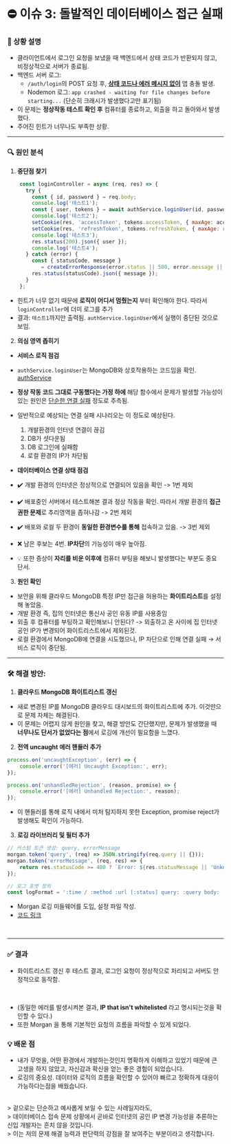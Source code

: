 
# ⛔ 이슈 3: 돌발적인 데이터베이스 접근 실패

### 📝 상황 설명
- 클라이언트에서 로그인 요청을 보냈을 때 백엔드에서 상태 코드가 반환되지 않고, 비정상적으로 서버가 종료됨.
- 백엔드 서버 로그:
  - `/auth/login`의 POST 요청 후, **<u>상태 코드나 에러 메시지 없이</u>** 앱 충돌 발생.
  - Nodemon 로그: `app crashed - waiting for file changes before starting...` (단순히 크래시가 발생했다고만 표기됨)
- 이 문제는 **정상작동 테스트 확인 후** 컴퓨터를 종료하고, 외출을 하고 돌아와서 발생했다.
- 주어진 힌트가 너무나도 부족한 상황.

---

### 🔍 원인 분석

1. **중단점 찾기**

```js filename="authController.js" {4, 6, 9, 11} copy
    const loginController = async (req, res) => {
      try {
        const { id, password } = req.body;
        console.log('테스트1');
        const { user, tokens } = await authService.loginUser(id, password);
        console.log('테스트2');
        setCookie(res, 'accessToken', tokens.accessToken, { maxAge: accessTokenMaxAge });
        setCookie(res, 'refreshToken', tokens.refreshToken, { maxAge: refreshTokenMaxAge });
        console.log('테스트3');
        res.status(200).json({ user });
        console.log('테스트4');
      } catch (error) {
        const { statusCode, message }
           = createErrorResponse(error.status || 500, error.message || "로그인 중 오류가 발생했습니다.");
        res.status(statusCode).json({ message });
      }
    };
```

 - 힌트가 너무 없기 때문에 **로직이 어디서 멈췄는지** 부터 확인해야 한다. 따라서 `loginController`에 더미 로그를 추가
 - 결과: `테스트1`까지만 출력됨. `authService.loginUser`에서 실행이 중단된 것으로 보임.

2. **의심 영역 좁히기**
 - **서비스 로직 점검**
- `authService.loginUser`는 MongoDB와 상호작용하는 코드임을 확인. [authService](https://github.com/LeeHyunWoo2/KIN-Web/blob/91d4f3990e491488c4032d4aa65e016fcc7aadb1/backend/services/user/authService.js#L44)
- **정상 작동 코드 그대로 구동했다는 가정 하에** 해당 함수에서 문제가 발생할 가능성이 있는 원인은 <u>단순한 연결 실패</u> 정도로 추측됨.
- 일반적으로 예상되는 연결 실패 시나리오는 이 정도로 예상된다.
  1. 개발환경의 인터넷 연결이 끊김
  2. DB가 셧다운됨
  3. DB 로그인에 실패함
  4. 로컬 환경의 IP가 차단됨

 - **데이터베이스 연결 상태 점검**
- ✔️ 개발 환경의 인터넷은 정상적으로 연결되어 있음을 확인 -> 1번 제외
- ✔️ 배포중인 서버에서 테스트해본 결과 정상 작동을 확인. 따라서 개발 환경의 **접근 권한 문제**로 추리영역을 좁혀나감 -> 2번 제외
- ✔️ 배포와 로컬 두 환경이 **동일한 환경변수를 통해** 접속하고 있음. -> 3번 제외
- ❌ 남은 후보는 4번. **IP차단**의 가능성이 매우 높아짐.
- 💡 또한 증상이 **자리를 비운 이후에** 컴퓨터 부팅을 해보니 발생했다는 부분도 중요 단서.

3. **원인 확인**
- 보안을 위해 클라우드 MongoDB 특정 IP만 접근을 허용하는 **화이트리스트**를 설정해 놓았음.
- 개발 환경 즉, 집의 인터넷은 통신사 공인 유동 IP를 사용중임
- 외출 후 컴퓨터를 부팅하고 확인해보니 안된다? -> 외출하고 온 사이에 집 인터넷 공인 IP가 변경되어 화이트리스트에서 제외된것.
- 로컬 환경에서 MongoDB에 연결을 시도했으나, IP 차단으로 인해 연결 실패 → 서비스 로직이 중단됨.

---

### 🛠️ 해결 방안:

1. **클라우드 MongoDB 화이트리스트 갱신**
- 새로 변경된 IP를 MongoDB 클라우드 대시보드의 화이트리스트에 추가. 이것만으로 문제 자체는 해결된다.
- 이 문제는 어렵지 않게 원인을 찾고, 해결 방안도 간단했지만, 문제가 발생했을 때 **너무나도 단서가 없었다는 점**에서 로깅에 개선이 필요함을 느꼈다.

2. **전역 uncaught 에러 핸들러 추가**
```js filename="server.js" copy
process.on('uncaughtException', (err) => {
    console.error('[에러] Uncaught Exception:', err);
});

process.on('unhandledRejection', (reason, promise) => {
    console.error('[에러] Unhandled Rejection:', reason);
});
   ```

- 이 핸들러를 통해 로직 내에서 미처 탐지하지 못한 Exception, promise reject가 발생해도 확인이 가능하다.

3. **로깅 라이브러리 및 필터 추가**
```js filename="logger.js" copy
// 커스텀 토큰 생성: query, errorMessage
morgan.token('query', (req) => JSON.stringify(req.query || {}));
morgan.token('errorMessage', (req, res) => {
    return res.statusCode >= 400 ? `Error: ${res.statusMessage || 'Unknown error'}` : '';
});

// 로그 포맷 정의
const logFormat = ':time / :method :url [:status] query: :query body: :body :errorMessage';
   ```
- Morgan 로깅 미들웨어를 도입, 설정 파일 작성.
- [코드 링크](https://github.com/LeeHyunWoo2/KIN-Web/blob/91d4f3990e491488c4032d4aa65e016fcc7aadb1/backend/middleware/logger.js#L37)

<br/>

  ---

  ### ✅ 결과

  - 화이트리스트 갱신 후 테스트 결과, 로그인 요청이 정상적으로 처리되고 서버도 안정적으로 동작함.

<br/>

<DocsImage src={errorHandler} alt="logs"/>

  - (동일한 에러를 발생시켜본 결과, **IP that isn't whitelisted** 라고 명시되는것을 확인할 수 있다.)
  - 또한 Morgan 을 통해 기본적인 요청의 흐름을 파악할 수 있게 되었다.


### 💡 배운 점
  - 내가 무엇을, 어떤 환경에서 개발하는것인지 명확하게 이해하고 있었기 때문에 큰 고생을 하지 않았고, 자신감과 확신을 얻는 좋은 경험이 되었습니다.
  - 로깅의 중요성. 데이터와 로직의 흐름을 확인할 수 있어야 빠르고 정확하게 대응이 가능하다는점을 배웠습니다.

<br/>
> 겉으로는 단순하고 예사롭게 보일 수 있는 사례일지라도,<br/>
> 데이터베이스 접속 문제 상황에서 곧바로 인터넷의 공인 IP 변경 가능성을 추론하는 신입 개발자는 흔치 않을 것입니다.<br/>
> 이는 저의 문제 해결 능력과 판단력의 강점을 잘 보여주는 부분이라고 생각합니다.
